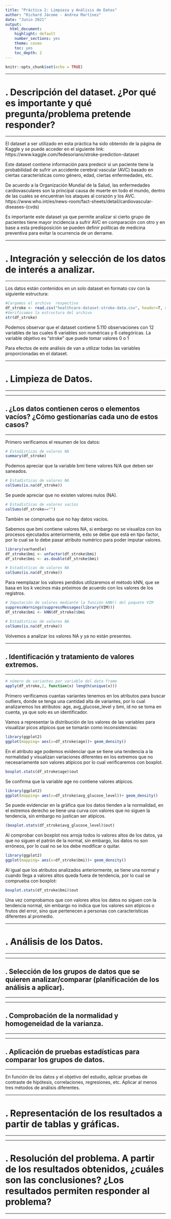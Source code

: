 ---
title: "Práctica 2: Limpieza y Análisis de Datos"
author: "Richard Jácome - Andrea Martínez"
date: "Junio 2021"
output: 
  html_document:
    highlight: default
    number_sections: yes
    theme: cosmo
    toc: yes
    toc_depth: 2
---


```{r setup, include=FALSE}
knitr::opts_chunk$set(echo = TRUE)
```
******
# . Descripción del dataset. ¿Por qué es importante y qué pregunta/problema pretende responder?

******

El dataset a ser utilizado en esta práctica ha sido obtenido de la página de Kaggle y se puede acceder en el siguiente link: https://www.kaggle.com/fedesoriano/stroke-prediction-dataset    

Este dataset contiene información para predecir si un paciente tiene la probabilidad de sufrir un accidente cerebral vascular (AVC) basado en ciertas características como género, edad, ciertas enfermedades, etc.

De acuerdo a la Organización Mundial de la Salud, las enfermedades cardiovasculares son la principal causa de muerte en todo el mundo, dentro de las cuales se encuentran los ataques al corazón y los AVC. https://www.who.int/es/news-room/fact-sheets/detail/cardiovascular-diseases-(cvds)

Es importante este dataset ya que permite analizar si cierto grupo de pacientes tiene mayor incidencia a sufrir AVC en comparación con otro y en base a esta predisposición se pueden definir políticas de medicina preventiva para evitar la ocurrencia de un derrame.

******
# . Integración y selección de los datos de interés a analizar. 

******

Los datos están contenidos en un solo dataset en formato csv con la siguiente estructura:

```{r message= FALSE, warning=FALSE}
#Cargamos el archivo  respectivo
df_stroke <- read.csv("healthcare-dataset-stroke-data.csv", header=T, sep=",", stringsAsFactors = TRUE, encoding = "UTF-8")
#Verificamos la estructura del archivo
str(df_stroke)
```

Podemos observar que el dataset contiene 5.110 observaciones con 12 variables de las cuales 6 variables son numéricas y 6 categóricas. La variable objetivo es "stroke" que puede tomar valores 0 o 1

Para efectos de este análisis de van a utilizar todas las variables proporcionadas en el dataset.


******
# . Limpieza de Datos. 

******

******
## . ¿Los datos contienen ceros o elementos vacíos? ¿Cómo gestionarías cada uno de estos casos? 

******

Primero verificamos el resumen de los datos:

```{r message= FALSE, warning=FALSE}
# Estadísticas de valores NA
summary(df_stroke)
```

Podemos apreciar que la variable bmi tiene valores N/A que deben ser saneados.

```{r message= FALSE, warning=FALSE}
# Estadísticas de valores NA
colSums(is.na(df_stroke))
```

Se puede apreciar que no existen valores nulos (NA).


```{r message= FALSE, warning=FALSE}
# Estadísticas de valores vacíos
colSums(df_stroke=="")
```

También se comprueba que no hay datos vacíos.

Sabemos que bmi contiene valores NA, si embargo no se visualiza con los procesos ejecutados anteriormente, esto se debe que está en tipo factor, por lo cual se lo debe pasar atributo numérico para poder imputar valores.

```{r message= FALSE, warning=FALSE}
library(varhandle)
df_stroke$bmi <- unfactor(df_stroke$bmi)
df_stroke$bmi <- as.double(df_stroke$bmi)
```

```{r message= FALSE, warning=FALSE}
# Estadísticas de valores NA
colSums(is.na(df_stroke))
```


Para reemplazar los valores perdidos utilizaremos el método kNN, que se basa en los k vecinos más próximos de acuerdo con los valores de los registros.

```{r message= FALSE, warning=FALSE}
# Imputación de valores mediante la función kNN() del paquete VIM
suppressWarnings(suppressMessages(library(VIM)))
df_stroke$bmi <- kNN(df_stroke)$bmi
```

```{r message= FALSE, warning=FALSE}
# Estadísticas de valores NA
colSums(is.na(df_stroke))
```

Volvemos a analizar los valores NA y ya no están presentes.

******
## .  Identificación y tratamiento de valores extremos.

******

```{r message= FALSE, warning=FALSE}
# número de variantes por variable del data frame
apply(df_stroke,2, function(x) length(unique(x)))
```

Primero verificamos cuantas variantes tenemos en los atributos para buscar outliers, donde se tenga una cantidad alta de variantes, por lo cual analizaremos los atributos: age, avg_glucose_level y bmi, id no se toma en cuenta, ya que solo es un identificador.

Vamos a representar la distribución de los valores de las variables para visualizar picos atípicos que se tomarán como inconsistencias:

```{r message= FALSE, warning=FALSE}
library(ggplot2)
ggplot(mapping= aes(x=df_stroke$age))+ geom_density()
```

En el atributo age podemos evidenciar que se tiene una tendencia a la normalidad y visualizan variaciones diferentes en los extremos que no necesariamente son valores atípicos por lo cual verificaremos con boxplot.

```{r message= FALSE, warning=FALSE}
boxplot.stats(df_stroke$age)$out
```

Se confirma que la variable age no contiene valores atípicos.

```{r message= FALSE, warning=FALSE}
library(ggplot2)
ggplot(mapping= aes(x=df_stroke$avg_glucose_level))+ geom_density()
```

Se puede evidenciar en la gráfica que los datos tienden a la normalidad, en el extremos derecho se tiene una curva con valores que no siguen la tendencia, sin embargo no justican ser atípicos.

```{r message= FALSE, warning=FALSE}
(boxplot.stats(df_stroke$avg_glucose_level)$out)
```

Al comprobar con boxplot nos arroja todos lo valores altos de los datos, ya que no siguen el patrón de la normal, sin embargo, los datos no son erróneos, por lo cual no se los debe modificar o quitar.

```{r message= FALSE, warning=FALSE}
library(ggplot2)
ggplot(mapping= aes(x=df_stroke$bmi))+ geom_density()
```

Al igual que los atributos analizados anteriormente, se tiene una normal y cuando llega a valores altos queda fuera de tendencia, por lo cual se comprueba con boxplot:

```{r message= FALSE, warning=FALSE}
boxplot.stats(df_stroke$bmi)$out
```

Una vez comprobamos que con valores altos los datos no siguen con la tendencia normal, sin embargo no indica que los valores son atípicos o frutos del error, sino que pertenecen a personas con características diferentes al promedio.


******
# . Análisis de los Datos. 

******


******
## . Selección de los grupos de datos que se quieren analizar/comparar (planificación de los análisis a aplicar).


******

******
## .  Comprobación de la normalidad y homogeneidad de la varianza.

******

******
## .  Aplicación de pruebas estadísticas para comparar los grupos de datos. 

******

En función de los datos y el objetivo del estudio, aplicar pruebas de contraste de hipótesis, correlaciones, regresiones, etc. Aplicar al menos tres métodos de análisis diferentes. 

******
# . Representación de los resultados a partir de tablas y gráficas.

******

******
# . Resolución del problema. A partir de los resultados obtenidos, ¿cuáles son las conclusiones? ¿Los resultados permiten responder al problema?

******
